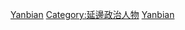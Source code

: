 [[Category:中華人民共和國州長|Yanbian]]
[[Category:延邊政治人物|Category:延邊政治人物]]
[[Category:中華人民共和國吉林省地方政府官員|Yanbian]]